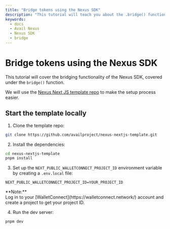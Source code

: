 ```yaml
---
title: "Bridge tokens using the Nexus SDK"
description: "This tutorial will teach you about the .bridge() function of the Nexus SDK"
keywords:
  - docs
  - Avail Nexus
  - Nexus SDK
  - bridge
---
```



# Bridge tokens using the Nexus SDK

This tutorial will cover the bridging functionality of the Nexus SDK,
covered under the `bridge()` function.

We will use the [Nexus Next JS template repo](https://github.com/availproject/nexus-nextjs-template) to
make the setup process easier.

## Start the template locally

1. Clone the template repo:

```bash filename="Terminal"
git clone https://github.com/availproject/nexus-nextjs-template.git
```

2. Install the dependencies:

```bash filename="Terminal"
cd nexus-nextjs-template
pnpm install
```

3. Set up the `NEXT_PUBLIC_WALLETCONNECT_PROJECT_ID` environment variable by creating a `.env.local` file:

```dotenv filename=".env"
NEXT_PUBLIC_WALLETCONNECT_PROJECT_ID=YOUR_PROJECT_ID
```

<Callout type="info">
**Note:**<br/>
Log in to your [WalletConnect](https://walletconnect.network/) account and create a project to get your project ID.
</Callout>

4. Run the dev server:

```bash filename="Terminal"
pnpm dev
```